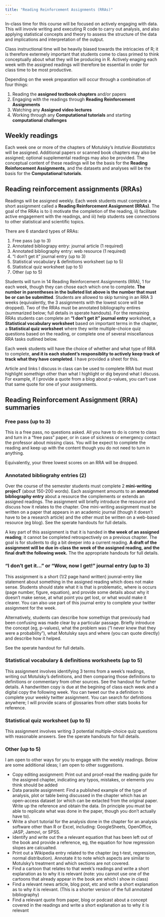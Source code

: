 ```yaml
---
title: "Reading Reinforcement Assignments (RRAs)"
---
```


In-class time for this course will be focused on actively engaging with data. This will invovle writing and executing R code to carry out analysis, and also applying statistical concepts and theory to assess the structure of the data and implications and interpretation of the output.  

Class instructional time will be heavily biased towards the intricacies of R; it is therefore extermely important that students come to class primed to think conceptually about what they will be producing in R.  Actively enaging each week with the assigned readings will therefore be essential in order for class time to be most productive.

Depending on the week preparation will occur through a combination of four things:

1. Reading the **assigned textbook chapters** and/or papers
1. Engaging with the readings through **Reading Reinforcement Assignments**
1. Watching any **Assigned video lectures**
1. Working through any **Computational tutorials** and starting **computational challenges**

## Weekly readings

Each week one or more of the chapters of Motulsky's *Intutivie Biostatistcs* will be assigned.  Additional papers or scanned book chapters may also be assigned; optional supplemental readings may also be provided.  The conceptual content of these readings will be the basis for the **Reading Reinforcement Assignments**, and the datasets and analyses will be the basis for the **Computational tutorials**.

## Reading reinforcement assignments (RRAs)

Readings will be assigned weekly.  Each week students must complete a short assignment called a  **Reading Reinforcement Assignment (RRAs)**.  The goal of the RRAs is to i) motivate the completion of the reading, ii) facilitate active engagement with the readings, and iii) help students see connections to other statistical and scientific topics.  

There are 6 standard types of RRAs: 

1. Free pass (up to 3)
1. Annotated bibliograpy entry: journal article (1 required)
1. Annotated bibliography entry: web resource (1 required)
1. "I don't get it" journal entry (up to 3)
1. Statistical vocabulary & definitions worksheet (up to 5)
1. Statistical quiz worksheet (up to 5)
1. Other (up to 5)

Students will turn in 14 Reading Reinforcement Assignments (RRA), 1 for each week, though they can chose each which one to complete.  **The number in parentheses in the bulleted list above is the number that must be or can be submitted**.  Students are allowed to skip turning in an RRA 3 weeks (equivalently, the 3 assignments with the lowest score will be dropped).  Two of the RRAs must be  annotated bibliography entires (summarized below; full details in sperate handouts).  For the remaining RRAs students can complete an **"I don't get it" journal entry** worksheet, a **Statistical vocabulary worksheet** based on important terms in the chapter, a **Statistical quiz worksheet** where they write multiple-choice quiz questions based on the reading, or complete one of several miscellanous RRA tasks outlined below.

Each week students will have the choice of whether and what type of RRA to complete, **and it is each student's responsiblity to actively keep track of track what they have completed**.  I have provided a sheet for this.

Article and links I discuss in class can be used to complete RRA but must highlight somethign other than what I highlight or dig beyond what I discuss.  For example, if I provide a quote from a blog about p-values, you can't use that same quote for one of your assignments.

## Reading Reinforcement Assignment (RRA) summaries

### Free pass (up to 3)

This is a free pass, no questions asked.  All you have to do is come to class and turn in a "free pass" paper, or in case of sickness or emergency contact the professor about missing class.  You will be expect to complete the reading and keep up with the content though you do not need to turn in anything.

Equivalently, your three lowest scores on an RRA will be dropped.  

### Annotated bibliograhy entries (2)

Over the course of the semester students must complete 2 **mini-writing projecT** (about 150-200 words).  Each assignment amounts to an **annotated bibliography entry** about a resource the complements or extends an assigned readings.  The assignment will briefly introduce the resource and discuss how it relates to the chapter.  One mini-writing assignment must be written on a paper that appears in an academic journal (though it doesn't have to be a research article) and the other must be written on a web-based resource (eg blog).  See the sperate handouts for full details.

A key part of this assignment is that it is handed in **the week of an assigned reading**; it cannot be completed retrospectively on a previous chapter.  The goal is for students to dig a bit deeper into a current reading.  **A draft of the assignment will be due in-class the week of the assigned reading, and the final draft the following week.**  The the appropriate handouts for full details.


### "I don't get it..." or "Wow, now I get!" journal entry (up to 3)

This assignment is a short (1/2 page hand written) jounral-entry like statement about something in the assigned reading which does not make sense.  Students should state what it is that is problematic, where is occurs (page number, figure, equation), and provide some details about why it doesn't make sense, at what point you get lost, or what would make it clearer.  You can also use part of this journal entry to complete your twitter assignment for the week.  

Alternatively, students can describe how somethign that previously had been confusing was made clear by a particular passage.  Briefly introduce the concept (eg, p-values), what the problem was ("I never knew that they were a probability"), what Motulsky says and where (you can quote directly) and describe how it helped.

See the sperate handout for full details.

### Statistical vocabulary & definitions worksheets (up to 5) 

This assignment involves identifying 3 terms from a week's readings, writing out Motulsky's definitions, and then comparing those definitions to definitions or commentary from other sources.  See the handout for further details.  A handwritten copy is due at the begining of class each week and a digital copy the following week.  You can tweet our the a definition to complete your weekly twitter assignment.  You can search for definitions anywhere; I will provide scans of glossaries from other stats books for reference.

### Statistical quiz worksheet (up to 5) 

This assignment involves writing 3 potential multiple-choice quiz questions with reasonable answers.  See the sperate handouts for full details.


### Other (up to 5)

I am open to other ways for you to engage with the weekly readings.  Below are some additional ideas; I am open to other suggestions.

* Copy editing assignment: Print out and proof-read the reading guide for the assigned chapter, indicating any typos, mistakes, or elements you think should be added
* Data parasite assignment: Find a published example of the type of analysis, plot or table being discussed in the chapter which has an open-access dataset (or which can be extacted from the original paper.  Write up the reference and obtain the data.  (In principle you must be able to replicate what was done in the paper, though you don't actually have to).
* Write a short tutorial for the analysis done in the chapter for an analysis software other than R or Excel, including: GoogleSheets, OpenOffice, JASP, Jamovi, or SPSS.
* Identify and write out the a relevant equation that has been left out of the book and provide a reference, eg, the equation for how regression slopes are calcualted.
* Print out a Wikipedia entry related to the chapter (eg t-test, regression, normal distribution).  Annotate it to note which aspects are similar to Motulsky's treatment and which sections are not covered.
* Find a cartoon that relates to that week's readings and write a short explanation as to why it is relevant (note: you cannot use one of the cartoons that already appear in the book are which I show in class)
* Find a relevant news article, blog post, etc and write a short explanation as to why it is relevant.  (This is a shorter version of the full annotated bibliography)
* Find a relevant quote from paper, blog or podcast about a concept covered in the readings and write a short explanation as to why it is relevant





